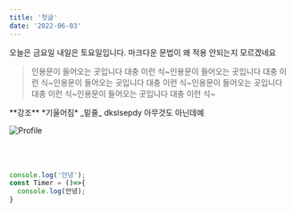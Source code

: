 ```yaml
---
title: '첫글'
date: '2022-06-03'
---
```






<RoughNotationGroup show={true}>
오늘은 <RoughNotation type="highlight" color="palevioletred" order="3">금요일</RoughNotation>
내일은 <RoughNotation type="circle" color="#a3fbf6" order="2">토요일</RoughNotation>입니다.  
마크다운 문법이 왜 적용 안되는지
<RoughNotation type="crossed-off" color="darkorange" order="1">모르겠네요</RoughNotation>
<div className="m-6">
  <RoughNotation type="bracket" brackets={["left", "right"]} strokeWidth="3"  color="black">
    <blockquote>인용문이 들어오는 곳입니다 대충 이런 식~인용문이 들어오는 곳입니다 대충 이런 식~인용문이 들어오는 곳입니다 대충 이런 식~인용문이 들어오는 곳입니다 대충 이런 식~인용문이 들어오는 곳입니다 대충 이런 식~</blockquote>
  </RoughNotation>
</div>
</RoughNotationGroup>
**강조**  
*기울어짐*  
_밑줄_  
<span style={{color:"red"}}>dkslsepdy</span>  
<span className="text-blue-600">아무것도 아닌데예</span>

![Profile](/public/images/Profile.jpg)  
<br />
<br />
<br />
  
```js
console.log('안녕');
const Timer = ()=>{
  console.log(안녕);
}
```

